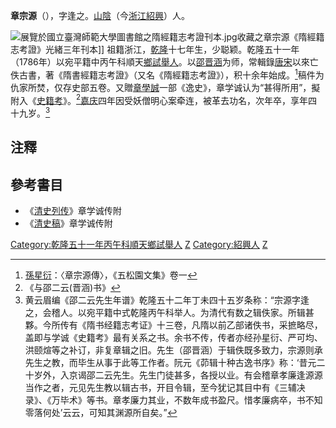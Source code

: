 '''章宗源'''（{{bd|1751年||1800年}}），字逢之。[[山陰|山陰]]（今[[浙江|浙江]][[紹興|紹興]]）人。

[[File:展覽於國立臺灣師範大學圖書館之隋經籍志考證刊本.jpg|thumb]]收藏之章宗源《隋經籍志考證》光緒三年刊本]]
祖籍浙江，[[乾隆|乾隆]]十七年生，少聪颖。乾隆五十一年（1786年）以宛平籍中丙午科順天[[鄉試|鄉試]][[舉人|舉人]]。以[[邵晋涵|邵晋涵]]为师，常輯錄[[唐宋|唐宋]]以來亡佚古書，著《隋書經籍志考證》（又名《隋經籍志考證》），积十余年始成。<ref>[[孫星衍|孫星衍]]：〈章宗源傳〉，《五松園文集》卷一</ref>稿件为仇家所焚，仅存史部五卷。又贈[[章學誠|章學誠]]一部《逸史》，章学诚认为“甚得所用”，擬附入《[[史籍考|史籍考]]》。<ref>《与邵二云(晋涵)书》</ref>[[嘉庆|嘉庆]]四年因受妖僧明心案牵连，被革去功名，次年卒，享年四十九岁。<ref>黄云眉编《邵二云先生年谱》乾隆五十二年丁未四十五岁条称：“宗源字逢之，会稽人。以宛平籍中式乾隆丙午科举人。为清代有数之辑佚家。所辑甚夥。今所传有《隋书经籍志考证》十三卷，凡隋以前乙部诸佚书，采摭略尽，盖即与学诚《史籍考》最有关系之书。余书不传，传者亦经孙星衍、严可均、洪颐煊等之补订，非复章辑之旧。先生（邵晋涵）于辑佚既多致力，宗源则承先生之教，而毕生从事于此等工作者。阮元《茆辑十种古逸书序》称：‘昔元二十岁外，入京谒邵二云先生。先生门徒甚多，各授以业。有会稽章孝廉逢源源当作之者，元见先生教以辑古书，开目令辑，至今犹记其目中有《三辅决录》、《万毕术》等书。章孝廉力其业，不数年成书盈尺。惜孝廉病卒，书不知零落何处’云云，可知其渊源所自矣。”</ref>

==注釋==
{{reflist}}

==參考書目==
*《[[清史列传|清史列传]]》章学诚传附
*《[[清史稿|清史稿]]》章学诚传附

[[Category:乾隆五十一年丙午科順天鄉試舉人|Category:乾隆五十一年丙午科順天鄉試舉人]]
[[Category:清朝歷史學家|Z]]
[[Category:紹興人|Category:紹興人]]
[[Category:章姓|Z]]